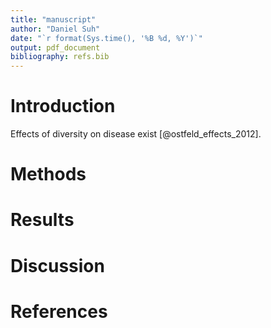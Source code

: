 ```yaml
---
title: "manuscript"
author: "Daniel Suh"
date: "`r format(Sys.time(), '%B %d, %Y')`"
output: pdf_document
bibliography: refs.bib
---
```


# Introduction
Effects of diversity on disease exist [@ostfeld_effects_2012].


# Methods

# Results

# Discussion

# References

